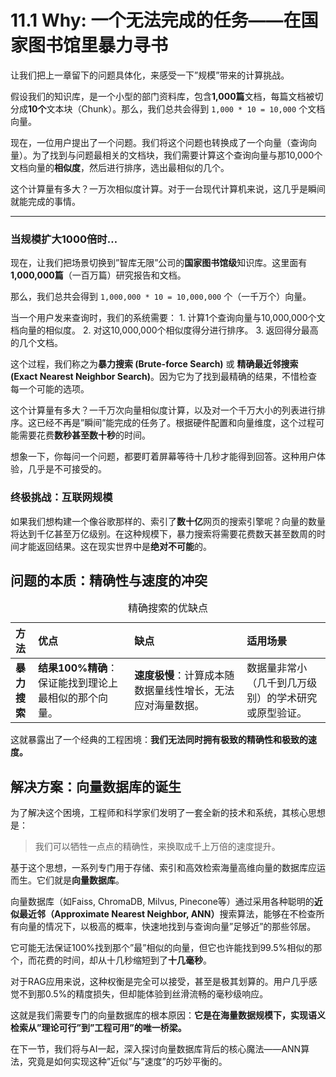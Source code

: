 # 11.1 Why: 一个无法完成的任务——在国家图书馆里暴力寻书

让我们把上一章留下的问题具体化，来感受一下"规模"带来的计算挑战。

假设我们的知识库，是一个小型的部门资料库，包含**1,000篇**文档，每篇文档被切分成**10个**文本块（Chunk）。那么，我们总共会得到 `1,000 * 10 = 10,000` 个文档向量。

现在，一位用户提出了一个问题。我们将这个问题也转换成了一个向量（查询向量）。为了找到与问题最相关的文档块，我们需要计算这个查询向量与那10,000个文档向量的**相似度**，然后进行排序，选出最相似的几个。

这个计算量有多大？一万次相似度计算。对于一台现代计算机来说，这几乎是瞬间就能完成的事情。

---

### 当规模扩大1000倍时...

现在，让我们把场景切换到"智库无限"公司的**国家图书馆级**知识库。这里面有**1,000,000篇**（一百万篇）研究报告和文档。

那么，我们总共会得到 `1,000,000 * 10 = 10,000,000` 个（一千万个）向量。

当一个用户发来查询时，我们的系统需要：
1.  计算1个查询向量与10,000,000个文档向量的相似度。
2.  对这10,000,000个相似度得分进行排序。
3.  返回得分最高的几个文档。

这个过程，我们称之为**暴力搜索 (Brute-force Search)** 或 **精确最近邻搜索 (Exact Nearest Neighbor Search)**。因为它为了找到最精确的结果，不惜检查每一个可能的选项。

这个计算量有多大？一千万次向量相似度计算，以及对一个千万大小的列表进行排序。这已经不再是"瞬间"能完成的任务了。根据硬件配置和向量维度，这个过程可能需要花费**数秒甚至数十秒**的时间。

想象一下，你每问一个问题，都要盯着屏幕等待十几秒才能得到回答。这种用户体验，几乎是不可接受的。

### 终极挑战：互联网规模

如果我们想构建一个像谷歌那样的、索引了**数十亿**网页的搜索引擎呢？向量的数量将达到千亿甚至万亿级别。在这种规模下，暴力搜索将需要花费数天甚至数周的时间才能返回结果。这在现实世界中是**绝对不可能**的。

## 问题的本质：精确性与速度的冲突

| 方法         | 优点                                                       | 缺点                                                                 | 适用场景                                           |
|:-------------|:-----------------------------------------------------------|:---------------------------------------------------------------------|:---------------------------------------------------|
| **暴力搜索** | **结果100%精确**：保证能找到理论上最相似的那个向量。 | **速度极慢**：计算成本随数据量线性增长，无法应对海量数据。 | 数据量非常小（几千到几万级别）的学术研究或原型验证。 |

: 精确搜索的优缺点

这就暴露出了一个经典的工程困境：**我们无法同时拥有极致的精确性和极致的速度。**

## 解决方案：向量数据库的诞生

为了解决这个困境，工程师和科学家们发明了一套全新的技术和系统，其核心思想是：

> 我们可以牺牲一点点的精确性，来换取成千上万倍的速度提升。

基于这个思想，一系列专门用于存储、索引和高效检索海量高维向量的数据库应运而生。它们就是**向量数据库**。

向量数据库（如Faiss, ChromaDB, Milvus, Pinecone等）通过采用各种聪明的**近似最近邻（Approximate Nearest Neighbor, ANN）**搜索算法，能够在不检查所有向量的情况下，以极高的概率，快速地找到与查询向量"足够近"的那些邻居。

它可能无法保证100%找到那个"最"相似的向量，但它也许能找到99.5%相似的那个，而花费的时间，却从十几秒缩短到了**十几毫秒**。

对于RAG应用来说，这种权衡是完全可以接受，甚至是极其划算的。用户几乎感觉不到那0.5%的精度损失，但却能体验到丝滑流畅的毫秒级响应。

这就是我们需要专门的向量数据库的根本原因：**它是在海量数据规模下，实现语义检索从"理论可行"到"工程可用"的唯一桥梁。**

在下一节，我们将与AI一起，深入探讨向量数据库背后的核心魔法——ANN算法，究竟是如何实现这种"近似"与"速度"的巧妙平衡的。
